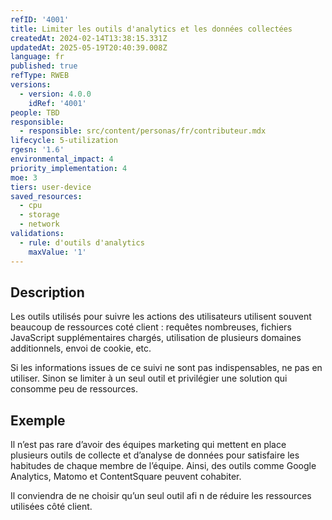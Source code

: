 ```yaml
---
refID: '4001'
title: Limiter les outils d'analytics et les données collectées
createdAt: 2024-02-14T13:38:15.331Z
updatedAt: 2025-05-19T20:40:39.008Z
language: fr
published: true
refType: RWEB
versions:
  - version: 4.0.0
    idRef: '4001'
people: TBD
responsible:
  - responsible: src/content/personas/fr/contributeur.mdx
lifecycle: 5-utilization
rgesn: '1.6'
environmental_impact: 4
priority_implementation: 4
moe: 3
tiers: user-device
saved_resources:
  - cpu
  - storage
  - network
validations:
  - rule: d'outils d'analytics
    maxValue: '1'
---
```


## Description

Les outils utilisés pour suivre les actions des utilisateurs utilisent souvent beaucoup de ressources coté client : requêtes
nombreuses, fichiers JavaScript supplémentaires chargés, utilisation de plusieurs domaines additionnels, envoi de cookie, etc.

Si les informations issues de ce suivi ne sont pas indispensables, ne pas en utiliser. Sinon se limiter à un seul outil et privilégier
une solution qui consomme peu de ressources.

## Exemple

Il n’est pas rare d’avoir des équipes marketing qui mettent en place plusieurs outils de collecte et d’analyse de données pour satisfaire les habitudes de chaque membre de l’équipe. Ainsi, des outils comme Google Analytics, Matomo et ContentSquare peuvent cohabiter.

Il conviendra de ne choisir qu’un seul outil afi n de réduire les ressources utilisées côté client.
